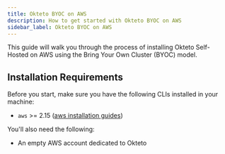 ```yaml
---
title: Okteto BYOC on AWS
description: How to get started with Okteto BYOC on AWS
sidebar_label: Okteto BYOC on AWS
---
```



This guide will walk you through the process of installing Okteto Self-Hosted on AWS using the Bring Your Own Cluster (BYOC) model.

## Installation Requirements

Before you start, make sure you have the following CLIs installed in your machine:

- `aws` >= 2.15 ([aws installation guides](https://docs.aws.amazon.com/cli/latest/userguide/getting-started-install.html#getting-started-install-instructions))

You'll also need the following:

- An empty AWS account dedicated to Okteto
